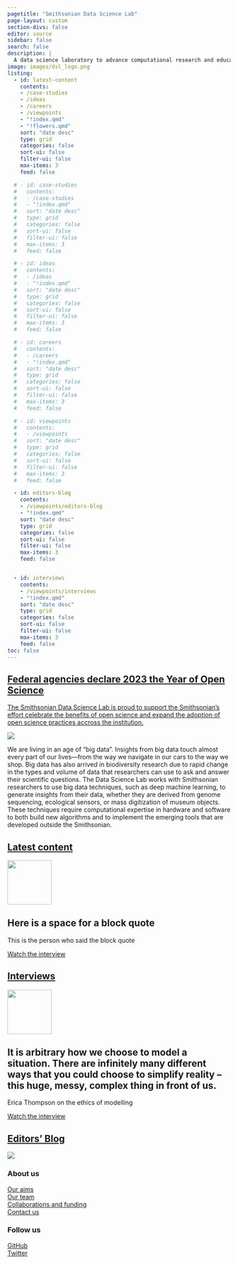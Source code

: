 ```yaml
---
pagetitle: "Smithsonian Data Science Lab"
page-layout: custom
section-divs: false
editor: source
sidebar: false
search: false
description: | 
  A data science laboratory to advance computational research and education across the Smithsonian 
image: images/dsl_logo.png
listing:
  - id: latest-content
    contents: 
    - /case-studies
    - /ideas
    - /careers
    - /viewpoints
    - "!index.qmd"
    - "!flowers.qmd"
    sort: "date desc"
    type: grid
    categories: false
    sort-ui: false
    filter-ui: false
    max-items: 3
    feed: false

  # - id: case-studies
  #   contents: 
  #   - /case-studies
  #   - "!index.qmd"
  #   sort: "date desc"
  #   type: grid
  #   categories: false
  #   sort-ui: false
  #   filter-ui: false
  #   max-items: 3
  #   feed: false

  # - id: ideas
  #   contents: 
  #   - /ideas
  #   - "!index.qmd"
  #   sort: "date desc"
  #   type: grid
  #   categories: false
  #   sort-ui: false
  #   filter-ui: false
  #   max-items: 3
  #   feed: false

  # - id: careers
  #   contents: 
  #   - /careers
  #   - "!index.qmd"
  #   sort: "date desc"
  #   type: grid
  #   categories: false
  #   sort-ui: false
  #   filter-ui: false
  #   max-items: 3
  #   feed: false

  # - id: viewpoints
  #   contents: 
  #   - /viewpoints
  #   sort: "date desc"
  #   type: grid
  #   categories: false
  #   sort-ui: false
  #   filter-ui: false
  #   max-items: 3
  #   feed: false

  - id: editors-blog
    contents: 
    - /viewpoints/editors-blog
    - "!index.qmd"
    sort: "date desc"
    type: grid
    categories: false
    sort-ui: false
    filter-ui: false
    max-items: 3
    feed: false


  - id: interviews
    contents: 
    - /viewpoints/interviews
    - "!index.qmd"
    sort: "date desc"
    type: grid
    categories: false
    sort-ui: false
    filter-ui: false
    max-items: 3
    feed: false
toc: false
---
```

::: {.content-container}
::: {.top-story .purple-background}
<a href="/ideas/tutorials/posts/2023/04/13/flowers.qmd">

::: grid
::: {.g-col-12 .g-col-lg-4 .top-story-text}
## Federal agencies declare 2023 the Year of Open Science
The Smithsonian Data Science Lab is proud to support the Smithsonian's effort celebrate the benefits of open science and expand the adoption of open science practices accross the institution.   
:::
::: {.g-col-12 .g-col-lg-8 .top-story-img}
![](images/YOS_image.jpeg)
:::
:::

</a>

:::
:::

<!-- ::: {.header-banner .header-image}
![](images/nasa-Q1p7bh3SHj8-unsplash-crop.png)
::: -->

::: {.header-text} 
::: {.content-container}
::: {.header-block}
We are living in an age of "big data". Insights from big data touch almost every part of our lives—from the way we navigate in our cars to the way we shop. Big data has also arrived in biodiversity research due to rapid change in the types and volume of data that researchers can use to ask and answer their scientific questions. The Data Science Lab works with Smithsonian researchers to use big data techniques, such as deep machine learning, to generate insights from their data, whether they are derived from genome sequencing, ecological sensors, or mass digitization of museum objects. These techniques require computational expertise in hardware and software to both build new algorithms and to implement the emerging tools that are developed outside the Smithsonian.
:::
:::
:::

::: {.content-container}
::: {.listing-block}
<a href="latest-content.qmd">

## Latest content 
</a>

::: {#latest-content}
:::

:::
:::

::: {.pullout-text}
::: {.pullout-container}
::: {.pullout-block .black-background}
![](images/quote-purple.png){width="100px"}

## Here is a space for a block quote
This is the person who said the block quote

::: {.button .button1}
[Watch the interview](viewpoints/editors-blog/posts/2023/01/27/talking-chatgpt.qmd)
:::

:::
:::
:::


::: {.content-container}
::: {.listing-block}
<a href="viewpoints/interviews/index.qmd">

## Interviews
</a> 

::: {#interviews}
:::

:::
:::

::: {.pullout-text}
::: {.pullout-container}
::: {.pullout-block .black-background}
![](images/quote-purple.png){width="100px"}

## It is arbitrary how we choose to model a situation. There are infinitely many different ways that you could choose to simplify reality -- this huge, messy, complex thing in front of us.
Erica Thompson on the ethics of modelling

::: {.button .button1}
[Watch the interview](viewpoints/interviews/posts/01/25/erica-thompson.qmd)
:::

:::
:::
:::

::: {.content-container}
::: {.listing-block}
<a href="viewpoints/editors-blog/index.qmd">

## Editors' Blog
</a> 

::: {#editors-blog}
:::

:::
:::

::: {.footer-text}
::: {.footer-container .black-background}
::: {.footer-block}
::: grid


::: {.g-col-12 .g-col-md-4}

[![](images/logo-white.png)](https://www.si.edu/)
:::

::: {.g-col-12 .g-col-md-2}
### About us
[Our aims](about-dsl.qmd)\
[Our team](people.qmd)\
[Collaborations and funding](partners.qmd)\
[Contact us](contact.qmd)
:::
::: {.g-col-12 .g-col-md-2}
### Follow us
[GitHub](https://github.com/sidatasciencelab)\
[Twitter](https://twitter.com/SIDataScience )\
:::

<!-- ::: {.g-col-12 .g-col-md-12}
### Our partners
logos to go here
::: -->

:::
:::
:::
:::
